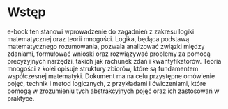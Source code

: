 # Wstęp {.unnumbered}

e-book ten stanowi wprowadzenie do zagadnień z zakresu logiki matematycznej oraz teorii mnogości. Logika, będąca podstawą matematycznego rozumowania, pozwala analizować związki między zdaniami, formułować wnioski oraz rozwiązywać problemy za pomocą precyzyjnych narzędzi, takich jak rachunek zdań i kwantyfikatorów. Teoria mnogości z kolei opisuje struktury zbiorów, które są fundamentem współczesnej matematyki. Dokument ma na celu przystępne omówienie pojęć, technik i metod logicznych, z przykładami i ćwiczeniami, które pomogą w zrozumieniu tych abstrakcyjnych pojęć oraz ich zastosowań w praktyce.